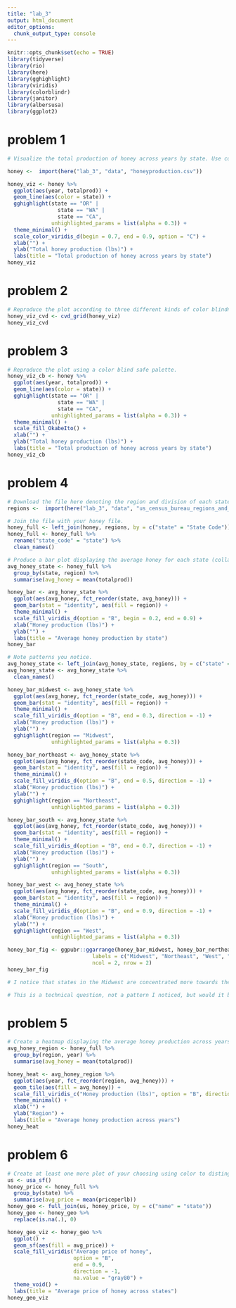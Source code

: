 ```yaml
---
title: "lab_3"
output: html_document
editor_options: 
  chunk_output_type: console
---
```


```r
knitr::opts_chunk$set(echo = TRUE)
library(tidyverse)
library(rio)
library(here)
library(gghighlight)
library(viridis)
library(colorblindr)
library(janitor)
library(albersusa)
library(ggplot2)
```

# problem 1
```r
# Visualize the total production of honey across years by state. Use color to highlight the west coast (Washington, Oregon, and California) with a different color used for each west coast state.

honey <-  import(here("lab_3", "data", "honeyproduction.csv"))

honey_viz <- honey %>%
  ggplot(aes(year, totalprod)) +
  geom_line(aes(color = state)) +
  gghighlight(state == "OR" |
                state == "WA" |
                state == "CA",
              unhighlighted_params = list(alpha = 0.3)) +
  theme_minimal() +
  scale_color_viridis_d(begin = 0.7, end = 0.9, option = "C") +
  xlab("") +
  ylab("Total honey production (lbs)") +
  labs(title = "Total production of honey across years by state")
honey_viz
```

# problem 2
```r
# Reproduce the plot according to three different kinds of color blindness, as well as a desaturated version.
honey_viz_cvd <- cvd_grid(honey_viz)
honey_viz_cvd
```

# problem 3
```r
# Reproduce the plot using a color blind safe palette.
honey_viz_cb <- honey %>%
  ggplot(aes(year, totalprod)) +
  geom_line(aes(color = state)) +
  gghighlight(state == "OR" |
                state == "WA" |
                state == "CA",
              unhighlighted_params = list(alpha = 0.3)) +
  theme_minimal() +
  scale_fill_OkabeIto() +
  xlab("") +
  ylab("Total honey production (lbs)") +
  labs(title = "Total production of honey across years by state")
honey_viz_cb

```

# problem 4
```r
# Download the file here denoting the region and division of each state.
regions <-  import(here("lab_3", "data", "us_census_bureau_regions_and_divisions.csv"))

# Join the file with your honey file.
honey_full <- left_join(honey, regions, by = c("state" = "State Code"))
honey_full <- honey_full %>% 
  rename("state_code" = "state") %>% 
  clean_names()

# Produce a bar plot displaying the average honey for each state (collapsing across years). Use color to highlight the region of the country the state is from.
avg_honey_state <- honey_full %>% 
  group_by(state, region) %>% 
  summarise(avg_honey = mean(totalprod))

honey_bar <- avg_honey_state %>%
  ggplot(aes(avg_honey, fct_reorder(state, avg_honey))) +
  geom_bar(stat = "identity", aes(fill = region)) +
  theme_minimal() +
  scale_fill_viridis_d(option = "B", begin = 0.2, end = 0.9) +
  xlab("Honey production (lbs)") +
  ylab("") +
  labs(title = "Average honey production by state")
honey_bar

# Note patterns you notice.
avg_honey_state <- left_join(avg_honey_state, regions, by = c("state" = "State"))
avg_honey_state <- avg_honey_state %>% 
  clean_names()

honey_bar_midwest <- avg_honey_state %>%
  ggplot(aes(avg_honey, fct_reorder(state_code, avg_honey))) +
  geom_bar(stat = "identity", aes(fill = region)) +
  theme_minimal() +
  scale_fill_viridis_d(option = "B", end = 0.3, direction = -1) +
  xlab("Honey production (lbs)") +
  ylab("") +
  gghighlight(region == "Midwest",
              unhighlighted_params = list(alpha = 0.3))

honey_bar_northeast <- avg_honey_state %>%
  ggplot(aes(avg_honey, fct_reorder(state_code, avg_honey))) +
  geom_bar(stat = "identity", aes(fill = region)) +
  theme_minimal() +
  scale_fill_viridis_d(option = "B", end = 0.5, direction = -1) +
  xlab("Honey production (lbs)") +
  ylab("") +
  gghighlight(region == "Northeast",
              unhighlighted_params = list(alpha = 0.3))

honey_bar_south <- avg_honey_state %>%
  ggplot(aes(avg_honey, fct_reorder(state_code, avg_honey))) +
  geom_bar(stat = "identity", aes(fill = region)) +
  theme_minimal() +
  scale_fill_viridis_d(option = "B", end = 0.7, direction = -1) +
  xlab("Honey production (lbs)") +
  ylab("") +
  gghighlight(region == "South",
              unhighlighted_params = list(alpha = 0.3))

honey_bar_west <- avg_honey_state %>%
  ggplot(aes(avg_honey, fct_reorder(state_code, avg_honey))) +
  geom_bar(stat = "identity", aes(fill = region)) +
  theme_minimal() +
  scale_fill_viridis_d(option = "B", end = 0.9, direction = -1) +
  xlab("Honey production (lbs)") +
  ylab("") +
  gghighlight(region == "West",
              unhighlighted_params = list(alpha = 0.3))

honey_bar_fig <- ggpubr::ggarrange(honey_bar_midwest, honey_bar_northeast, honey_bar_west, honey_bar_south,
                           labels = c("Midwest", "Northeast", "West", "South"),
                           ncol = 2, nrow = 2)
honey_bar_fig

# I notice that states in the Midwest are concentrated more towards the top of the graph, indicating that overall they seem to have a higher average production of honey. In contrast, states in the Northeast have a lower average production of honey. 

# This is a technical question, not a pattern I noticed, but would it be possible to only label the states on the y-axis that I'm interested in? 
```

# problem 5

```r
# Create a heatmap displaying the average honey production across years by region (averaging across states within region).
avg_honey_region <- honey_full %>% 
  group_by(region, year) %>% 
  summarise(avg_honey = mean(totalprod))

honey_heat <- avg_honey_region %>% 
  ggplot(aes(year, fct_reorder(region, avg_honey))) +
  geom_tile(aes(fill = avg_honey)) +
  scale_fill_viridis_c("Honey production (lbs)", option = "B", direction = -1) +
  theme_minimal() +
  xlab("") +
  ylab("Region") + 
  labs(title = "Average honey production across years")
honey_heat

```


# problem 6
```r
# Create at least one more plot of your choosing using color to distinguish, represent data values, or highlight. 
us <- usa_sf()
honey_price <- honey_full %>% 
  group_by(state) %>% 
  summarise(avg_price = mean(priceperlb))
honey_geo <- full_join(us, honey_price, by = c("name" = "state"))
honey_geo <- honey_geo %>% 
  replace(is.na(.), 0)

honey_geo_viz <- honey_geo %>% 
  ggplot() +
  geom_sf(aes(fill = avg_price)) +
  scale_fill_viridis("Average price of honey", 
                     option = "B",
                     end = 0.9, 
                     direction = -1,
                     na.value = "gray80") +
  theme_void() + 
  labs(title = "Average price of honey across states")
honey_geo_viz


```